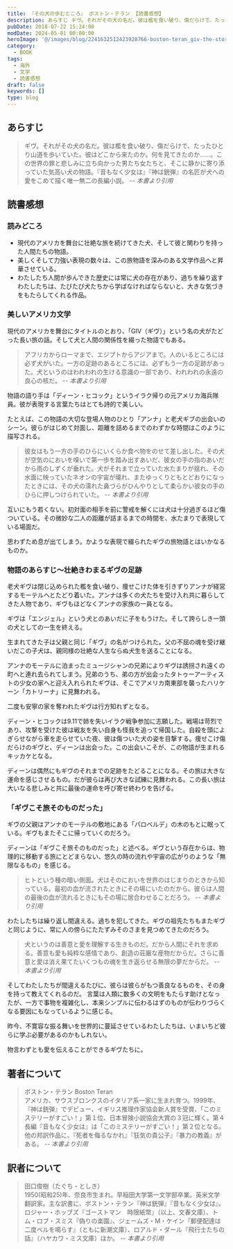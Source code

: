 ```yaml
---
title: 『その犬の歩むところ』 ボストン・テラン 【読書感想】
description: あらすじ ギヴ。それがその犬の名だ。彼は檻を食い破り、傷だらけで、たったひとり山道を歩いていた。彼はどこから来たのか。何を見てきたのか……。この世界の罪と悲しみに立ち向かった男たち女たちと、そこに静かに寄り添っていた気高い犬の物語。『音もなく少女は』『神は銃弾』の名匠が犬への愛をこめて描く唯一無二の長編小説
pubDate: 2018-07-22 15:24:00
modDate: 2024-05-01 00:00:00
heroImage: '@/images/blog/2241632512423928766-boston-teran_giv-the-story-of-a-dog-and-america.webp'
category:
  - BOOK
tags:
  - 海外
  - 文学
  - 読書感想
draft: false
keywords: []
type: blog
---
```



## あらすじ

> ギヴ。それがその犬の名だ。彼は檻を食い破り、傷だらけで、たったひとり山道を歩いていた。彼はどこから来たのか。何を見てきたのか……。この世界の罪と悲しみに立ち向かった男たち女たちと、そこに静かに寄り添っていた気高い犬の物語。『音もなく少女は』『神は銃弾』の名匠が犬への愛をこめて描く唯一無二の長編小説。 <cite>-- 本書より引用</cite>

## 読書感想

### 読みどころ

- 現代のアメリカを舞台に壮絶な旅を続けてきた犬、そして彼と関わりを持った人間たちの物語。
- 美しくそして力強い表現の数々は、この旅物語を深みのある文学作品へと昇華させている。
- わたしたち人間が歩んできた歴史には常に犬の存在があり、過ちを繰り返すわたしたちは、たびたび犬たちから学ばなければならないと、大きな気づきをもたらしてくれる作品。

### 美しいアメリカ文学

現代のアメリカを舞台にタイトルのとおり、「GIV（ギヴ）」という名の犬がたどった長い旅の話。そして犬と人間の関係性を綴った物語でもある。

> アフリカからローマまで、エジプトからアジアまで。人のいるところには必ず犬がいた。一方の足跡のあるところには、必ずもう一方の足跡があった。犬というのはわれわれの生ける意識の一部であり、われわれの永遠の良心の核だ。 <cite>-- 本書より引用</cite>

物語の語り手は「ディーン・ヒコック」というイラク帰りの元アメリカ海兵隊員。彼が表現する言葉たちはとても詩的で美しい。

たとえば、この物語の大切な登場人物のひとり「アンナ」と老犬ギブの出会いのシーン。彼らがはじめて対面し、距離を詰めるまでのわずかな時間はこのように描写される。

> 彼女はもう一方の手のひらにいくらか食べ物をのせて差し出した。その犬が空気のにおいを嗅いで第一歩を踏み出すあいだ、彼女の手の指のあいだから雨のしずくが垂れた。犬がそれまで立っていた水たまりが揺れ、その水面に映っていたネオンの宇宙が壊れ、またゆっくりともとどおりになったときには、その犬の濡れた鼻づらがひんやりとして柔らかい彼女の手のひらに押しつけられていた。 <cite>-- 本書より引用</cite>

互いにもう若くない。初対面の相手を前に警戒を解くには犬は十分過ぎるほど傷ついている。その微妙な二人の距離が詰まるまでの時間を、水たまりで表現している場面だ。

思わずため息が出てしまう。かような表現で綴られたギヴの旅物語とはいかなるものか。

<Alert type='danger' content='以降、ネタバレを含む' />

### 物語のあらすじ〜壮絶きわまるギヴの足跡

老犬ギヴは閉じ込められた檻を食い破り、痩せこけた体を引きずりアンナが経営するモーテルへとたどり着いた。アンナは多くの犬たちを受け入れ共に暮らしてきた人物であり、ギヴもほどなくアンナの家族の一員となる。

ギヴは「エンジェル」という犬とのあいだに子をもうけた。そして誇らしき一頭の犬としての一生を終える。

生まれてきた子は父親と同じ「ギヴ」の名がつけられた。父の不屈の魂を受け継いだこの子犬は、親同様の壮絶な人生ならぬ犬生を送ることになる。

アンナのモーテルに泊まったミュージシャンの兄弟によりギヴは誘拐され遠くの町へと連れ去られてしまう。兄弟のうち、弟の方が出会ったタトゥーアーティストの少女の家へと迎え入れられたギヴは、そこでアメリカ南東部を襲ったハリケーン「カトリーナ」に見舞われる。

二度も安寧の家を奪われたギヴは行方知れずとなる。

ディーン・ヒコックは9.11で姉を失いイラク戦争参加に志願した。戦場は苛烈であり、攻撃を受けた彼は戦友を失い自身も怪我を追って帰国した。自殺を頭によぎらせながら車を走らせていた夜、彼は傷ついた犬の姿を目撃する。痩せこけ傷だらけのギヴと、ディーンは出会った。この出会いこそが、この物語が生まれるキッカケとなる。

ディーンは偶然にもギヴのそれまでの足跡をたどることになる。その旅は大きな運命を感じさせるもの。だが彼らは再び大きな試練に見舞われる。この長い旅は大いなる悲しみと共に最後の運命を呼び寄せ終わりを告げる。

### 「ギヴこそ旅そのものだった」

ギヴの父親はアンナのモーテルの敷地にある「パロベルデ」の木のもとに眠っている。ギヴもまたそこに帰っていくのだろう。

ディーンは「ギヴこそ旅そのものだった」と述べる。ギヴという存在からは、物理的に移動する旅にとどまらない、悠久の時の流れや宇宙の広がりのような「無限なるもの」を感じる。

> ヒトという種の暗い側面。犬はそのにおいを世界のはじまりのときから知っている。最初の血が流されたときにその場にいたのだから。彼らは人間の最後の血が流れるときにもその場に居合わせることだろう。 <cite>-- 本書より引用</cite>

わたしたちは繰り返し間違える。過ちを犯してきた。ギヴの祖先たちもまたギヴと同じように、常に人の傍らにたたずみそのさまを見つめてきたのだろう。

> 犬というのは善意と愛を理解する生きものだ。だから人間にそれを求める。善意も愛も純粋な感情であり、創造の荘厳な産物だからだ。さらに善意と愛は消え果てたいくつもの魂を生き返らせる無限の夢だからだ。 <cite>-- 本書より引用</cite>

そしてわたしたちが間違えるたびに、彼らは彼らがもつ善良なるものを、その身を持って教えてくれるのだ。 言葉は人類に数多くの文明をもたらす助けとなったが、一方で事物を複雑化し、本来シンプルに伝わるはずのものが伝わりづらくなる要因にもなっているように感じる。

昨今、不寛容な振る舞いを世界的に蔓延させているわたしたちは、いまいちど彼らに学ぶ必要があるのかもしれない。

物言わずとも愛を伝えることができるギヴたちに。

<div class='not-prose'>
  <div data-vc_mylinkbox_id='886753616'></div>
</div>

## 著者について

> ボストン・テラン Boston Teran<br />
> アメリカ、サウスブロンクスのイタリア系一家に生まれ育つ。1999年、『神は銃弾』でデビュー、イギリス推理作家協会新人賞を受賞、「このミステリーがすごい！」第１位、日本冒険小説協会大賞の３冠に輝く。第４長編『音もなく少女は』は「このミステリーがすごい！」第２位となる。他の邦訳作品に、『死者を侮るなかれ』『狂気の貴公子』『暴力の教義』がある。 <cite>-- 本書より引用</cite>

## 訳者について

> 田口俊樹（たぐち・としき）<br />
> 1950(昭和25)年、奈良市生まれ。早稲田大学第一文学部卒業。英米文学翻訳家。主な訳書に、ボストン・テラン『神は銃弾』『音もなく少女は』、ロジャー・ホッブズ『ゴーストマン　時限紙幣』（以上、文春文庫）、トム・ロブ・スミス『偽りの楽園』、ジェームズ・M・ケイン『郵便配達は二度ベルを鳴らす』（ともに新潮文庫）、ロアルド・ダール『飛行士たちの話』（ハヤカワ・ミス文庫）ほか。 <cite>-- 本書より引用</cite>
